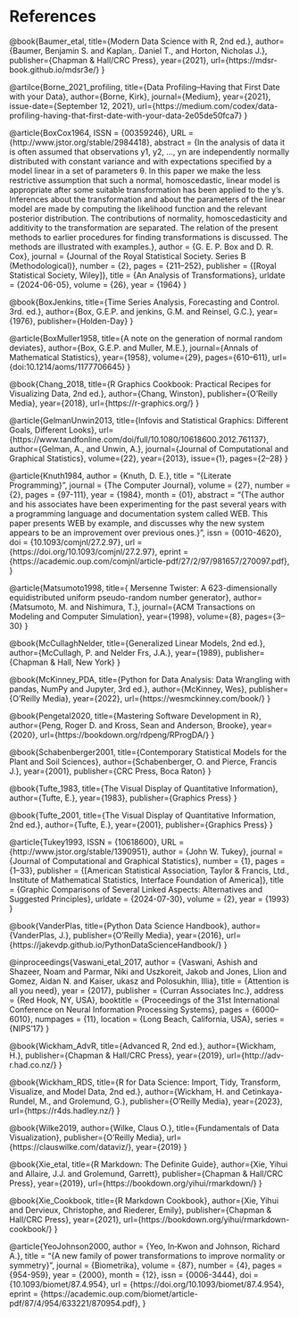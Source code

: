 # References {.unnumbered}

::: {#refs}

@book{Baumer_etal,
title={Modern Data Science with R, 2nd ed.},
author={Baumer, Benjamin S. and Kaplan,. Daniel T., and Horton, Nicholas J.},
publisher={Chapman \& Hall/CRC Press},
year={2021},
url={https://mdsr-book.github.io/mdsr3e/}
}

@artilce{Borne_2021_profiling,
title={Data Profiling--Having that First Date with your Data},
author={Borne, Kirk},
journal={Medium},
year={2021},
issue-date={September 12, 2021},
url={https://medium.com/codex/data-profiling-having-that-first-date-with-your-data-2e05de50fca7}
}


@article{BoxCox1964,
 ISSN = {00359246},
 URL = {http://www.jstor.org/stable/2984418},
 abstract = {In the analysis of data it is often assumed that observations y1, y2, ..., yn are independently normally distributed with constant variance and with expectations specified by a model linear in a set of parameters θ. In this paper we make the less restrictive assumption that such a normal, homoscedastic, linear model is appropriate after some suitable transformation has been applied to the y's. Inferences about the transformation and about the parameters of the linear model are made by computing the likelihood function and the relevant posterior distribution. The contributions of normality, homoscedasticity and additivity to the transformation are separated. The relation of the present methods to earlier procedures for finding transformations is discussed. The methods are illustrated with examples.},
 author = {G. E. P. Box and D. R. Cox},
 journal = {Journal of the Royal Statistical Society. Series B (Methodological)},
 number = {2},
 pages = {211--252},
 publisher = {[Royal Statistical Society, Wiley]},
 title = {An Analysis of Transformations},
 urldate = {2024-06-05},
 volume = {26},
 year = {1964}
}

@book{BoxJenkins,
title={Time Series Analysis, Forecasting and Control. 3rd. ed.},
author={Box, G.E.P. and jenkins, G.M. and Reinsel, G.C.},
year={1976},
publisher={Holden-Day}
}

@article{BoxMuller1958,
title={A note on the generation of normal random deviates},
author={Box, G.E.P. and Muller, M.E.},
journal={Annals of Mathematical Statistics},
year={1958},
volume={29},
pages={610--611},
url={doi:10.1214/aoms/1177706645}
}

@book{Chang_2018,
title={R Graphics Cookbook: Practical Recipes for Visualizing Data, 2nd ed.},
author={Chang, Winston},
publisher={O'Reilly Media},
year={2018},
url={https://r-graphics.org/}
}

@article{GelmanUnwin2013,
title={Infovis and Statistical Graphics: Different Goals, Different Looks},
url={https://www.tandfonline.com/doi/full/10.1080/10618600.2012.761137}, 
author={Gelman, A., and Unwin, A.},
journal={Journal of Computational and Graphical Statistics}, 
volume={22}, 
year={2013},
issue={1},
pages={2--28}
}

@article{Knuth1984,
    author = {Knuth, D. E.},
    title = "{Literate Programming}",
    journal = {The Computer Journal},
    volume = {27},
    number = {2},
    pages = {97-111},
    year = {1984},
    month = {01},
    abstract = "{The author and his associates have been experimenting for the past several years with a programming language and documentation system called WEB. This paper presents WEB by example, and discusses why the new system appears to be an improvement over previous ones.}",
    issn = {0010-4620},
    doi = {10.1093/comjnl/27.2.97},
    url = {https://doi.org/10.1093/comjnl/27.2.97},
    eprint = {https://academic.oup.com/comjnl/article-pdf/27/2/97/981657/270097.pdf},
}

@article{Matsumoto1998,
title={ Mersenne Twister: A 623-dimensionally equidistributed uniform pseudo-random number generator},
author={Matsumoto, M. and Nishimura, T.},
journal={ACM Transactions on Modeling and Computer Simulation},
year={1998},
volume={8},
pages={3--30}
}

@book{McCullaghNelder,
title={Generalized Linear Models, 2nd ed.},
author={McCullagh, P. and Nelder Frs, J.A.},
year={1989},
publisher={Chapman \& Hall, New York}
}

@book{McKinney_PDA,
title={Python for Data Analysis: Data Wrangling with pandas, NumPy and Jupyter, 3rd ed.},
author={McKinney, Wes},
publisher={O'Reilly Media},
year={2022},
url={https://wesmckinney.com/book/}
}

@book{Pengetal2020,
title={Mastering Software Development in R},
author={Peng, Roger D. and Kross, Sean and Anderson, Brooke},
year={2020},
url={https://bookdown.org/rdpeng/RProgDA/}
}

@book{Schabenberger2001,
title={Contemporary Statistical Models for the Plant and Soil Sciences},
author={Schabenberger, O. and Pierce, Francis J.},
year={2001},
publisher={CRC Press, Boca Raton}
}

@book{Tufte_1983,
title={The Visual Display of Quantitative Information}, 
author={Tufte, E.},
year={1983},
publisher={Graphics Press}
}

@book{Tufte_2001,
title={The Visual Display of Quantitative Information, 2nd ed.}, 
author={Tufte, E.},
year={2001},
publisher={Graphics Press}
}

@article{Tukey1993,
 ISSN = {10618600},
 URL = {http://www.jstor.org/stable/1390951},
 author = {John W. Tukey},
 journal = {Journal of Computational and Graphical Statistics},
 number = {1},
 pages = {1--33},
 publisher = {[American Statistical Association, Taylor & Francis, Ltd., Institute of Mathematical Statistics, Interface Foundation of America]},
 title = {Graphic Comparisons of Several Linked Aspects: Alternatives and Suggested Principles},
 urldate = {2024-07-30},
 volume = {2},
 year = {1993}
}

@book{VanderPlas,
title={Python Data Science Handbook},
author={VanderPlas, J.},
publisher={O'Reilly Media},
year={2016},
url={https://jakevdp.github.io/PythonDataScienceHandbook/}
}

@inproceedings{Vaswani_etal_2017,
author = {Vaswani, Ashish and Shazeer, Noam and Parmar, Niki and Uszkoreit, Jakob and Jones, Llion and Gomez, Aidan N. and Kaiser, \L{}ukasz and Polosukhin, Illia},
title = {Attention is all you need},
year = {2017},
publisher = {Curran Associates Inc.},
address = {Red Hook, NY, USA},
booktitle = {Proceedings of the 31st International Conference on Neural Information Processing Systems},
pages = {6000–6010},
numpages = {11},
location = {Long Beach, California, USA},
series = {NIPS'17}
}

@book{Wickham_AdvR,
title={Advanced R, 2nd ed.},
author={Wickham, H.},
publisher={Chapman \& Hall/CRC Press},
year={2019},
url={http://adv-r.had.co.nz/}
}

@book{Wickham_RDS,
title={R for Data Science: Import, Tidy, Transform, Visualize, and Model Data, 2nd ed.},
author={Wickham, H. and Cetinkaya-Rundel, M., and Grolemund, G.},
publisher={O'Reilly Media},
year={2023},
url={https://r4ds.hadley.nz/}
}

@book{Wilke2019,
author={Wilke, Claus O.},
title={Fundamentals of Data Visualization},
publisher={O'Reilly Media},
url={https://clauswilke.com/dataviz/},
year={2019}
}

@book{Xie_etal,
title={R Markdown: The Definite Guide},
author={Xie, Yihui and Allaire, J.J. and Grolemund, Garrett},
publisher={Chapman \& Hall/CRC Press},
year={2019},
url={https://bookdown.org/yihui/rmarkdown/}
}

@book{Xie_Cookbook,
title={R Markdown Cookbook},
author={Xie, Yihui and Dervieux, Christophe, and Riederer, Emily},
publisher={Chapman \& Hall/CRC Press},
year={2021},
url={https://bookdown.org/yihui/rmarkdown-cookbook/}
}

@article{YeoJohnson2000,
    author = {Yeo, In‐Kwon and Johnson, Richard A.},
    title = "{A new family of power transformations to improve normality or symmetry}",
    journal = {Biometrika},
    volume = {87},
    number = {4},
    pages = {954-959},
    year = {2000},
    month = {12},
    issn = {0006-3444},
    doi = {10.1093/biomet/87.4.954},
    url = {https://doi.org/10.1093/biomet/87.4.954},
    eprint = {https://academic.oup.com/biomet/article-pdf/87/4/954/633221/870954.pdf},
}


:::

